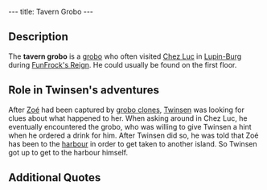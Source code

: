 ---
title: Tavern Grobo
---

{{twinsunica import}}{{Infobox Character
 |image=
 |race=grobo
 |gender=Male
 |size=average
 |age=Adult
 |magical=no
 |lba1=yes
 |lba2=
 |alignment=
 |occupation=
 |requires=
 |amount=
 |fam1=
 |fam2=
 |planet=
 |island=
 |building=
}}
{{Quote
 |Hey buddy!
 |character=Tavern grobo
 |building=Chez Luc
 |island=Citadel Island
 |planet=twinsun
 |quoteid=126}}

==Description==
The '''tavern grobo''' is a [[grobo]] who often visited [[Chez Luc]] in [[Lupin-Burg]] during [[FunFrock's Reign]]. He could usually be found on the first floor.

==Role in Twinsen's adventures==
After [[Zoé]] had been captured by [[Clone|grobo clones]], [[Twinsen]] was looking for clues about what happened to her. When asking around in Chez Luc, he eventually encountered the grobo, who was willing to give Twinsen a hint when he ordered a drink for him. After Twinsen did so, he was told that Zoé has been to the [[Citadel Island harbour|harbour]] in order to get taken to another island. So Twinsen got up to get to the harbour himself.

==Additional Quotes==
{{Quote
 |I know where they went and I'll help you if you buy me a drink. Ask the waiter about it.
 |character=Tavern grobo
 |building=Chez Luc
 |island=Citadel Island
 |planet=twinsun
 |quoteid=35}}

{{Quote
 |I saw them at the port a little while ago. They were leaving for another island. It's strange, because prisoners usually stay at the Citadel.
 |character=Tavern grobo
 |building=Chez Luc
 |island=Citadel Island
 |planet=twinsun
 |quoteid=53}}

{{Quote
 |I would like to buy a drink for the grobo upstairs.
 |character=Twinsen
 |building=Chez Luc
 |island=Citadel Island
 |planet=twinsun
 |quoteid=69}}

<!-- remove these category links when they're all automated by categorizers...
[[Category:Citadel Island inhabitants]] -->